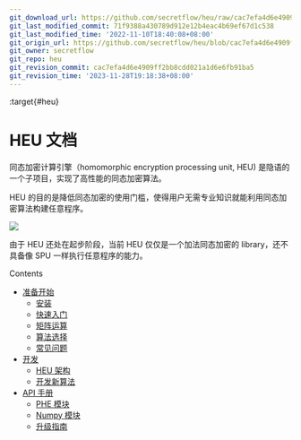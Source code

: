 ```yaml
---
git_download_url: https://github.com/secretflow/heu/raw/cac7efa4d6e4909ff2bb8cdd021a1d6e6fb91ba5/docs/index.rst
git_last_modified_commit: 71f9388a430789d912e12b4eac4b69ef67d1c538
git_last_modified_time: '2022-11-10T18:40:08+08:00'
git_origin_url: https://github.com/secretflow/heu/blob/cac7efa4d6e4909ff2bb8cdd021a1d6e6fb91ba5/docs/index.rst
git_owner: secretflow
git_repo: heu
git_revision_commit: cac7efa4d6e4909ff2bb8cdd021a1d6e6fb91ba5
git_revision_time: '2023-11-28T19:18:38+08:00'
---
```


:target{#heu}

# HEU 文档

同态加密计算引擎（homomorphic encryption processing unit, HEU) 是隐语的一个子项目，实现了高性能的同态加密算法。

HEU 的目的是降低同态加密的使用门槛，使得用户无需专业知识就能利用同态加密算法构建任意程序。

![](_assets/heu_arch.png)

由于 HEU 还处在起步阶段，当前 HEU 仅仅是一个加法同态加密的 library，还不具备像 SPU 一样执行任意程序的能力。

<TableOfContents>


  <p className="caption">
    Contents
  </p>

  - [准备开始](getting_started/index.mdx)
    - [安装](getting_started/installation.mdx)
    - [快速入门](getting_started/quick_start.mdx)
    - [矩阵运算](getting_started/numpy.mdx)
    - [算法选择](getting_started/algo_choice.mdx)
    - [常见问题](getting_started/faq.mdx)
  - [开发](development/index.mdx)
    - [HEU 架构](development/arch.mdx)
    - [开发新算法](development/phe_dev.mdx)
  - [API 手册](references/index.mdx)
    - [PHE 模块](references/phe_api.mdx)
    - [Numpy 模块](references/numpy_api.mdx)
    - [升级指南](references/upgrade_guide.mdx)
</TableOfContents>
